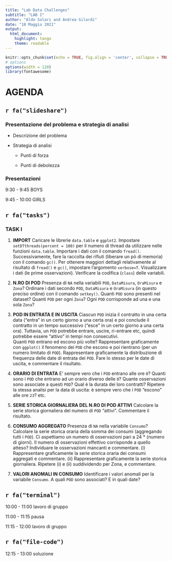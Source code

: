 ```yaml
---
title: "Lab Data Challenges"
subtitle: "LAB I"
author: "Aldo Solari and Andrea Gilardi"
date: "10 Maggio 2021"
output: 
  html_document: 
    highlight: tango
    theme: readable
---
```


```r
knitr::opts_chunk$set(echo = TRUE, fig.align = 'center', collapse = TRUE)
# options
options(width = 120)
library(fontawesome)
```


# AGENDA {.tabset}


## `r fa("slideshare")` 


### Presentazione del problema e strategia di analisi

* Descrizione del problema

* Strategia di analisi

    * Punti di forza

    * Punti di debolezza
    

### Presentazioni


9:30 - 9:45 BOYS

9:45 - 10:00 GIRLS


## `r fa("tasks")` 

### TASK I

1. **IMPORT** Caricare le librerie `data.table` e `ggplot2`. Impostare `setDTthreads(percent = 100)` per il numero di thread da utilizzare nelle funzioni `data.table`. 
Importare i dati con il comando `fread()`. Successivamente, fare la raccolta dei rifiuti (liberare un pò di memoria) con il comando `gc()`. Per ottenere maggiori dettagli relativamente al risultato di `fread()` e `gc()`, impostare l'argomento `verbose=T`. Visualizzare i dati (le prime osservazioni). Verificare la codifica (`class`) delle variabili. 

2. **N.RO DI POD** Presenza di `NA` nella variabili `POD`, `DataMisura`, `OraMisura` e `Zona`? Ordinare i dati secondo `POD`, `DataMisura` e `OraMisura` (in questo preciso ordine) con il comando `setkey()`. Quanti `POD` sono presenti nel dataset? Quanti `POD` per ogni `Zona`? Ogni `POD` corrisponde ad una e una sola `Zona`?

3. **POD IN ENTRATA E IN USCITA** Ciascun `POD` inizia il contratto in una certa data ("entra" in un certo giorno a una certa ora) e poi conclude il contratto in un tempo successivo ("esce" in un certo giorno a una certa ora). Tuttavia, un `POD` potrebbe entrare, uscire, ri-entrare etc, quindi potrebbe essere "attivo" in tempi non consecutivi.   
Quanti `POD` entrano ed escono più volte? 
Rappresentare graficamente con `ggplot()` il fenomeno dei `POD` che escono e poi rientrano (per un numero limitato di `POD`). Rappresentare graficamente  la distribuzione di frequenza delle date di entrata dei `POD`. Fare lo stesso per le date di uscita, e commentare il risultato.



4. **ORARIO DI ENTRATA** E’ sempre vero che i `POD` entrano alle ore `0`? Quanti sono i `POD` che entrano ad un orario diverso delle `0`? Quante osservazioni sono associate a questi `POD`? Qual è la durata dei loro contratti?
Ripetere la stessa analisi per la data di uscita: è sempre vero che i `POD` "escono" alle ore `23`? etc.

5. **SERIE STORICA GIORNALIERA DEL N.RO DI POD ATTIVI** Calcolare la serie storica giornaliera del numero di `POD` "attivi". Commentare il risultato. 


6. **CONSUMO AGGREGATO** Presenza di `NA` nella variabile `Consumo`? Calcolare la serie storica oraria della somma dei consumi (aggregando tutti i `POD`).
Ci aspettiamo un numero di osservazioni pari a 24 * (numero di giorni). Il numero di osservazioni effettivo corrisponde a quello atteso? Individuare le osservazioni mancanti e commentare. (i) Rappresentare graficamente la serie storica oraria dei consumi aggregati e commentare. (ii) Rappresentare graficamente la serie storica giornaliera. Ripetere (i) e (ii) suddividendo per Zona, e commentare. 

7. **VALORI ANOMALI IN CONSUMO** Identificare i valori anomali per la variabile `Consumo`. A quali `POD` sono associati? E in quali date?

## `r fa("terminal")` 

10:00 - 11:00  lavoro di gruppo

11:00 - 11:15 pausa 

11:15 - 12:00 lavoro di gruppo 

## `r fa("file-code")`

12:15 - 13:00 soluzione
